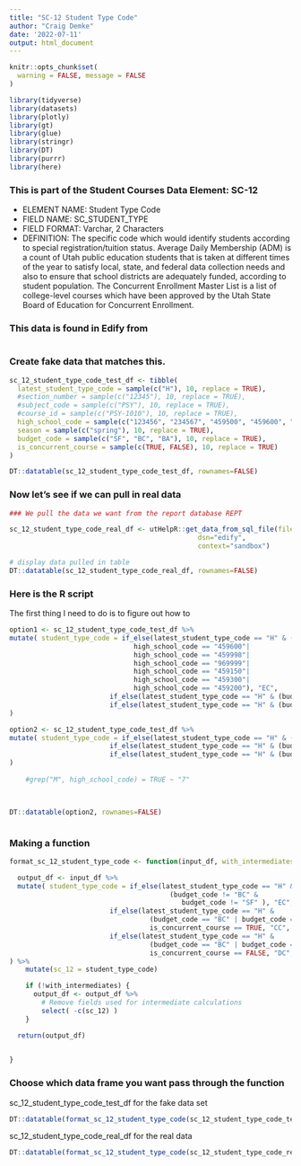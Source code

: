```yaml
---
title: "SC-12 Student Type Code"
author: "Craig Demke"
date: '2022-07-11'
output: html_document
---
```



```r
knitr::opts_chunk$set(
  warning = FALSE, message = FALSE
)
```

```r
library(tidyverse)
library(datasets)
library(plotly)
library(gt)
library(glue)
library(stringr)
library(DT)
library(purrr)
library(here)
```
### This is part of the Student Courses Data Element: SC-12
* ELEMENT NAME: Student Type Code 
* FIELD NAME: SC_STUDENT_TYPE 
* FIELD FORMAT: Varchar, 2 Characters 
* DEFINITION: The specific code which would identify students according to special  registration/tuition status. Average Daily Membership (ADM) is a count of Utah public education  students that is taken at different times of the year to satisfy local, state, and federal data collection  needs and also to ensure that school districts are adequately funded, according to student population.  The Concurrent Enrollment Master List is a list of college-level courses which have been approved by  the Utah State Board of Education for Concurrent Enrollment. 

### This data is found in Edify from 
```{}

```


### Create fake data that matches this.

```r
sc_12_student_type_code_test_df <- tibble(
  latest_student_type_code = sample(c("H"), 10, replace = TRUE),
  #section_number = sample(c("12345"), 10, replace = TRUE),
  #subject_code = sample(c("PSY"), 10, replace = TRUE),
  #course_id = sample(c("PSY-1010"), 10, replace = TRUE),
  high_school_code = sample(c("123456", "234567", "459500", "459600", "459998", "969999", "459150", "459300", "459200"), 10, replace = TRUE),
  season = sample(c("spring"), 10, replace = TRUE),
  budget_code = sample(c("SF", "BC", "BA"), 10, replace = TRUE),
  is_concurrent_course = sample(c(TRUE, FALSE), 10, replace = TRUE)
)

DT::datatable(sc_12_student_type_code_test_df, rownames=FALSE)
```

### Now let's see if we can pull in real data

```r
### We pull the data we want from the report database REPT 

sc_12_student_type_code_real_df <- utHelpR::get_data_from_sql_file(file_name="sc_12.sql",
                                               dsn="edify",
                                               context="sandbox")

# display data pulled in table
DT::datatable(sc_12_student_type_code_real_df, rownames=FALSE)
```


### Here is the R script

The first thing I need to do is to figure out how to

```r

option1 <- sc_12_student_type_code_test_df %>%
mutate( student_type_code = if_else(latest_student_type_code == "H" & (high_school_code == "459500" |
                               high_school_code == "459600"|
                               high_school_code == "459998"|
                               high_school_code == "969999"|
                               high_school_code == "459150"|
                               high_school_code == "459300"|
                               high_school_code == "459200"), "EC",
                         if_else(latest_student_type_code == "H" & (budget_code == "BC" | budget_code == "SF") & is_concurrent_course == TRUE, "CC",
                         if_else(latest_student_type_code == "H" & (budget_code == "BC" | budget_code == "SF") & is_concurrent_course == FALSE, "DC", "")))
)

option2 <- sc_12_student_type_code_test_df %>%
mutate( student_type_code = if_else(latest_student_type_code == "H" & (budget_code != "BC" & budget_code != "SF" ), "EC",
                         if_else(latest_student_type_code == "H" & (budget_code == "BC" | budget_code == "SF") & is_concurrent_course == TRUE, "CC",
                         if_else(latest_student_type_code == "H" & (budget_code == "BC" | budget_code == "SF") & is_concurrent_course == FALSE, "DC", "")))
)
    
    #grep("M", high_school_code) = TRUE ~ "7"
    


DT::datatable(option2, rownames=FALSE)



```

### Making a function

```r
  
format_sc_12_student_type_code <- function(input_df, with_intermediates=FALSE) {

  output_df <- input_df %>%
  mutate( student_type_code = if_else(latest_student_type_code == "H" &
                                        (budget_code != "BC" &
                                           budget_code != "SF" ), "EC",
                         if_else(latest_student_type_code == "H" &
                                   (budget_code == "BC" | budget_code == "SF") &
                                   is_concurrent_course == TRUE, "CC",
                         if_else(latest_student_type_code == "H" &
                                   (budget_code == "BC" | budget_code == "SF") &
                                   is_concurrent_course == FALSE, "DC", "")))
) %>% 
    mutate(sc_12 = student_type_code)

    if (!with_intermediates) {
      output_df <- output_df %>%
        # Remove fields used for intermediate calculations
        select( -c(sc_12) )
    }

  return(output_df)

  
}
```
### Choose which data frame you want pass through the function 

sc_12_student_type_code_test_df for the fake data set
```r
DT::datatable(format_sc_12_student_type_code(sc_12_student_type_code_test_df), rownames=FALSE)
```

sc_12_student_type_code_real_df for the real data
```r
DT::datatable(format_sc_12_student_type_code(sc_12_student_type_code_real_df), rownames=FALSE)
```

